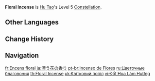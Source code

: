 {{Constellation Infobox
|image       = Constellation Floral Incense.png
|description = Increases the Level of [[Spirit Soother]] by 3.<br>Maximum upgrade level is 15.
|level       = 5
|character   = Hu Tao
|utility1    = Talent Level Increase
|utility2    = Elemental Burst Level Increase
}}
'''Floral Incense''' is [[Hu Tao]]'s Level 5 [[Constellation]].

==Other Languages==
{{Other Languages
|en      = Floral Incense
|zhs     = 无可奈何燃花作香
|zhs_rm  = Wúkěnàihé Rán Huā Zuò Xiāng
|zht     = 無可奈何燃花作香
|zht_rm  = Wúkěnàihé Rán Huā Zuò Xiāng
|zh_tl   = No Other Way but Burn Flowers as Incense
|ja      = 漂う花の香り
|ja_rm   = Tabayou Hana no Kaori
|ja_tl   = Floating Flower Fragrance
|ko      = 꽃잎 향초의 기도
|ko_rm   = Kkot'ip Hyangcho-ui Gido
|ko_tl   = Pray of Petal Aromatic Vinegar
|es      = Ofrenda de incienso
|es_tl   = Incense Offering
|fr      = Encens floral
|fr_tl   = Floral Incense
|ru      = Цветочные благовония
|ru_tl   = Floral Incense
|th      = Floral Incense
|vi      = Đốt Hoa Làm Hương
|vi_tl   = 
|de      = Blumenräucherwerk
|de_tl   = Floral Incense Craft
|id      = Floral Incense
|pt      = Incenso de Flores
|pt_tl   = Incense of Flowers
|tr      = Çiçek Kokulu Tütsü
|tr_tl   = Flower-scenter Incense
|it      = Incenso floreale
|it_tl   = Floral Incense
}}

==Change History==
{{Change History|1.3}}

==Navigation==
{{Talent Navbox|Hu Tao}}

[[fr:Encens floral]]
[[ja:漂う花の香り]]
[[pt-br:Incenso de Flores]]
[[ru:Цветочные благовония]]
[[th:Floral Incense]]
[[uk:Квітковий попіл]]
[[vi:Đốt Hoa Làm Hương]]